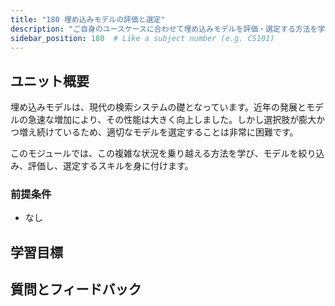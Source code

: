 ```yaml
---
title: "180 埋め込みモデルの評価と選定"
description: "ご自身のユースケースに合わせて埋め込みモデルを評価・選定する方法を学びます。"
sidebar_position: 180  # Like a subject number (e.g. CS101)
---
```


## <i class="fa-solid fa-chalkboard-user"></i> ユニット概要

<!-- Provide context for this course, in addition to the concrete learning goals and outcomes. Why would someone want to do this unit? -->

埋め込みモデルは、現代の検索システムの礎となっています。近年の発展とモデルの急速な増加により、その性能は大きく向上しました。しかし選択肢が膨大かつ増え続けているため、適切なモデルを選定することは非常に困難です。

このモジュールでは、この複雑な状況を乗り越える方法を学び、モデルを絞り込み、評価し、選定するスキルを身に付けます。

### <i class="fa-solid fa-clipboard-list-check"></i> 前提条件

- なし

## <i class="fa-solid fa-chalkboard-user"></i> 学習目標


<LearningGoalsExp />


<LearningGoals unitName="embedding_model_selection"/>

## 質問とフィードバック


<DocsFeedback/>
